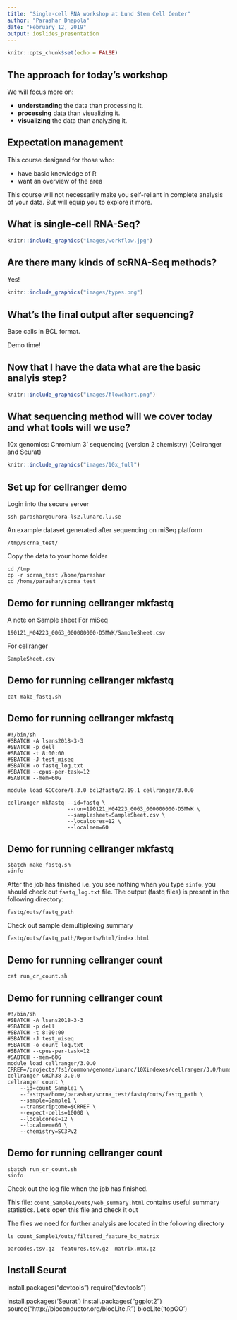 ```yaml
---
title: "Single-cell RNA workshop at Lund Stem Cell Center"
author: "Parashar Dhapola"
date: "February 12, 2019"
output: ioslides_presentation
---
```


```r
knitr::opts_chunk$set(echo = FALSE)
```

## The approach for today's workshop

We will focus more on:

- **understanding** the data than processing it.
- **processing** data than visualizing it.
- **visualizing** the data than analyzing it.

## Expectation management

This course designed for those who: 

- have basic knowledge of R
- want an overview of the area

This course will not necessarily make you self-reliant in complete analysis of your data. But will equip you to explore it more.

## What is single-cell RNA-Seq?

```r
knitr::include_graphics("images/workflow.jpg")
```

## Are there many kinds of scRNA-Seq methods?

Yes!

```r
knitr::include_graphics("images/types.png")
```

## What's the final output after sequencing?

Base calls in BCL format.

Demo time!

## Now that I have the data what are the basic analyis step?

```r
knitr::include_graphics("images/flowchart.png")
```

## What sequencing method will we cover today and what tools will we use?

10x genomics: Chromium 3' sequencing (version 2 chemistry)
(Cellranger and Seurat)

```r
knitr::include_graphics("images/10x_full")
```

## Set up for cellranger demo

Login into the secure server
```
ssh parashar@aurora-ls2.lunarc.lu.se
```

An example dataset generated after sequencing on miSeq platform
```
/tmp/scrna_test/
```

Copy the data to your home folder
```
cd /tmp
cp -r scrna_test /home/parashar
cd /home/parashar/scrna_test
```

## Demo for running cellranger mkfastq
A note on Sample sheet
For miSeq
```
190121_M04223_0063_000000000-D5MWK/SampleSheet.csv
```
For cellranger
```
SampleSheet.csv
```

## Demo for running cellranger mkfastq
```
cat make_fastq.sh
```

## Demo for running cellranger mkfastq
```
#!/bin/sh
#SBATCH -A lsens2018-3-3
#SBATCH -p dell
#SBATCH -t 8:00:00
#SBATCH -J test_miseq
#SBATCH -o fastq_log.txt
#SBATCH --cpus-per-task=12
#SABTCH --mem=60G

module load GCCcore/6.3.0 bcl2fastq/2.19.1 cellranger/3.0.0

cellranger mkfastq --id=fastq \
                   --run=190121_M04223_0063_000000000-D5MWK \
                   --samplesheet=SampleSheet.csv \
                   --localcores=12 \
                   --localmem=60
```

## Demo for running cellranger mkfastq
```
sbatch make_fastq.sh
sinfo
```

After the job has finished i.e. you see nothing when you type `sinfo`, you should check out `fastq_log.txt` file.
The output (fastq files) is present in the following directory:
```
fastq/outs/fastq_path
```

Check out sample demultiplexing summary
```
fastq/outs/fastq_path/Reports/html/index.html
```

## Demo for running cellranger count
```
cat run_cr_count.sh
```

## Demo for running cellranger count
```
#!/bin/sh
#SBATCH -A lsens2018-3-3
#SBATCH -p dell
#SBATCH -t 8:00:00
#SBATCH -J test_miseq
#SBATCH -o count_log.txt
#SBATCH --cpus-per-task=12
#SABTCH --mem=60G
module load cellranger/3.0.0
CRREF=/projects/fs1/common/genome/lunarc/10Xindexes/cellranger/3.0/human/refdata-cellranger-GRCh38-3.0.0
cellranger count \
	--id=count_Sample1 \
	--fastqs=/home/parashar/scrna_test/fastq/outs/fastq_path \
	--sample=Sample1 \
	--transcriptome=$CRREF \
	--expect-cells=10000 \
	--localcores=12 \
	--localmem=60 \
	--chemistry=SC3Pv2
```

## Demo for running cellranger count
```
sbatch run_cr_count.sh
sinfo
```
Check out the log file when the job has finished.

This file: `count_Sample1/outs/web_summary.html` contains useful summary statistics.
Let's open this file and check it out

The files we need for further analysis are located in the following directory
```
ls count_Sample1/outs/filtered_feature_bc_matrix
```
```
barcodes.tsv.gz  features.tsv.gz  matrix.mtx.gz
```

## Install Seurat
install.packages("devtools")
require("devtools")

install.packages('Seurat')
install.packages("ggplot2")
source("http://bioconductor.org/biocLite.R")
biocLite('topGO')


